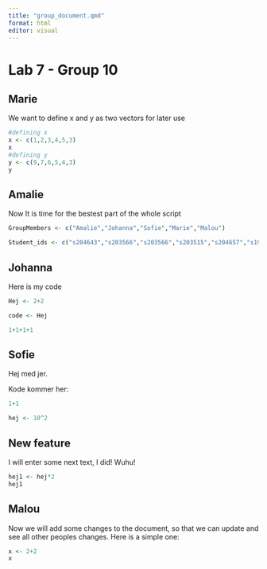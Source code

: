 ```yaml
---
title: "group_document.qmd"
format: html
editor: visual
---
```


# Lab 7 - Group 10

## Marie

We want to define x and y as two vectors for later use

```r

#defining x
x <- c(1,2,3,4,5,3)
x
#defining y
y <- c(9,7,6,5,4,3)
y
```

## Amalie

Now It is time for the bestest part of the whole script

```r
GroupMembers <- c("Amalie","Johanna","Sofie","Marie","Malou")

Student_ids <- c("s204643","s203566","s203566","s203515","s204657","s194678")
```

## Johanna

Here is my code

```r
Hej <- 2+2
```

```r
code <- Hej
```

```r
1+1+1+1

```

## Sofie

Hej med jer.

Kode kommer her:

```r
1+1

```

```r
hej <- 10^2
```

## New feature

I will enter some next text, I did! Wuhu!

```r
hej1 <- hej*2
hej1
```

## Malou

Now we will add some changes to the document, so that we can update and see all other peoples changes. Here is a simple one:

```r
x <- 2+2
x
```
